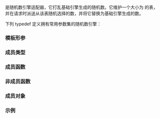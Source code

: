 {{cpp/title|shuffle_order_engine}}
{{cpp/numeric/random/shuffle_order_engine/navbar}}
{{dcl begin}}
{{dcl header|random}}
{{dcl|since=c++11|
template&lt;
    class Engine,
    std::size_t K
&gt; class shuffle_order_engine;
}}
{{dcl end}}

{{tt|shuffle_order_engine}} 是随机数引擎适配器，它打乱基础引擎生成的随机数。它维护一个大小为 {{c|K}} 的表，并在请求时派送从该表随机选择的数，并将它替换为基础引擎生成的数。

下列 typedef 定义拥有常用参数集的随机数引擎：
{{dsc begin}}
{{dsc header|random}}
{{dsc hitem|类型|定义}}
{{dsc inc|cpp/numeric/random/dsc knuth_b}}
{{dsc end}}

===模板形参===
{{par begin}}
{{par|Engine|包装的引擎类型}}
{{par|K|内部表大小。必须大于 {{math|0}}}}
{{par hreq}}
{{par req named|Engine|RandomNumberEngine}}
{{par end}}

===成员类型===
{{dsc begin}}
{{dsc hitem|成员类型|特征}}
{{dsc|{{tt|result_type}} {{mark c++11}}|{{tt|Engine::result_type}}}}
{{dsc end}}

===成员函数===
{{dsc begin}}
{{dsc inc|cpp/numeric/random/adaptor/dsc constructor|shuffle_order_engine}}
{{dsc inc|cpp/numeric/random/adaptor/dsc seed|shuffle_order_engine}}
{{dsc inc|cpp/numeric/random/adaptor/dsc base|shuffle_order_engine}}

{{dsc h2|生成}}
{{dsc inc|cpp/numeric/random/adaptor/dsc operator()|shuffle_order_engine}}
{{dsc inc|cpp/numeric/random/adaptor/dsc discard|shuffle_order_engine}}

{{dsc h2|特征}}
{{dsc inc|cpp/numeric/random/adaptor/dsc min|shuffle_order_engine}}
{{dsc inc|cpp/numeric/random/adaptor/dsc max|shuffle_order_engine}}
{{dsc end}}

===非成员函数===
{{dsc begin}}
{{dsc inc|cpp/numeric/random/adaptor/dsc operator_cmp|shuffle_order_engine}}
{{dsc inc|cpp/numeric/random/adaptor/dsc operator_ltltgtgt|shuffle_order_engine}}
{{dsc end}}

===成员对象===
{{dsc begin}}
{{dsc mem sconst|nolink=true|{{dsc small|constexpr size_t}} table_size|内部表大小 {{tt|K}}|notes={{mark c++11}}}}
{{dsc end}}

===示例===
{{example}}

{{langlinks|de|en|es|fr|it|ja|pt|ru}}